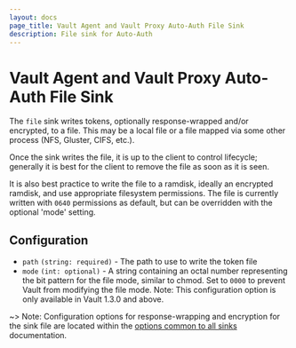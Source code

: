 ```yaml
---
layout: docs
page_title: Vault Agent and Vault Proxy Auto-Auth File Sink
description: File sink for Auto-Auth
---
```


# Vault Agent and Vault Proxy Auto-Auth File Sink

The `file` sink writes tokens, optionally response-wrapped and/or encrypted, to
a file. This may be a local file or a file mapped via some other process (NFS,
Gluster, CIFS, etc.).

Once the sink writes the file, it is up to the client to control lifecycle;
generally it is best for the client to remove the file as soon as it is seen.

It is also best practice to write the file to a ramdisk, ideally an encrypted
ramdisk, and use appropriate filesystem permissions. The file is currently
written with `0640` permissions as default, but can be overridden with the optional
'mode' setting.

## Configuration

- `path` `(string: required)` - The path to use to write the token file
- `mode` `(int: optional)` - A string containing an octal number representing the bit pattern for the file mode, similar to chmod. Set to `0000` to prevent Vault from modifying the file mode. Note: This configuration option is only available in Vault 1.3.0 and above.

~> Note: Configuration options for response-wrapping and encryption for the sink
file are located within the [options common to all sinks](/vault/docs/agent-and-proxy/autoauth#configuration-sinks) documentation.
